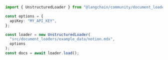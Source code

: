 ```typescript
import { UnstructuredLoader } from "@langchain/community/document_loaders/fs/unstructured";

const options = {
  apiKey: "MY_API_KEY",
};

const loader = new UnstructuredLoader(
  "src/document_loaders/example_data/notion.mdx",
  options
);
const docs = await loader.load();
```
